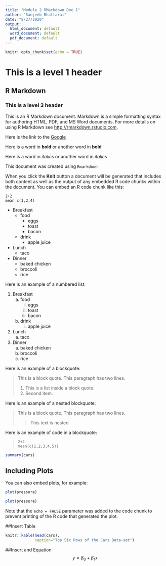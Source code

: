 ```yaml
---
title: "Module 2 RMarkdown Doc 1"
author: "Sanjeeb Bhattarai"
date: "8/27/2020"
output:
  html_document: default
  word_document: default
  pdf_document: default
---
```


```r
knitr::opts_chunk$set(echo = TRUE)
```
# This is a level 1 header
## R Markdown
### This is a level 3 header
This is an R Markdown document. Markdown is a simple formatting syntax for authoring HTML, PDF, and MS Word documents. For more details on using R Markdown see <http://rmarkdown.rstudio.com>.

Here is the link to the [Google](https://google.com/)

Here is a word in **bold** or another word in __bold__

Here is a word in _italics_ or another word in _italics_

This document was created using `Rmarkdown`

When you click the **Knit** button a document will be generated that includes both content as well as the output of any embedded R code chunks within the document. You can embed an R code chunk like this:


```
2+2
mean c(1,2,4)
```
* Breakfast
    - food
        + eggs
        + toast
        + bacon
    - drink
        + apple juice
* Lunch
    - taco
* Dinner
    - baked chicken
    - broccoli
    - rice
    
Here is an example of a numbered list:

1. Breakfast
    a. food
        i. eggs
        ii. toast
        iii. bacon
    b. drink
        i. apple juice
2. Lunch
    a. taco
3. Dinner
    a. baked chicken
    b. broccoli
    c. rice
    
Here is an example of a blockquote:

> This is a block quote. This
> paragraph has two lines.
>
> 1. This is a list inside a block quote.
> 2. Second item.

Here is an example of a nested blockquote:

> This is a block quote. This
> paragraph has two lines.
>
> > This text is nested

Here is an example of code in a blockquote:

>     2+2
>     mean(c(1,2,3,4,5))
```r
summary(cars)
```

## Including Plots

You can also embed plots, for example:

```r
plot(pressure)
```

```r
plot(pressure)
```


Note that the `echo = FALSE` parameter was added to the code chunk to prevent printing of the R code that generated the plot.


##Insert Table
```r
knitr::kable(head(cars),
             caption="Top Six Rows of the Cars Data-set")
```

##Insert and Equation
$$ y =  \beta_0 + \beta_1x $$